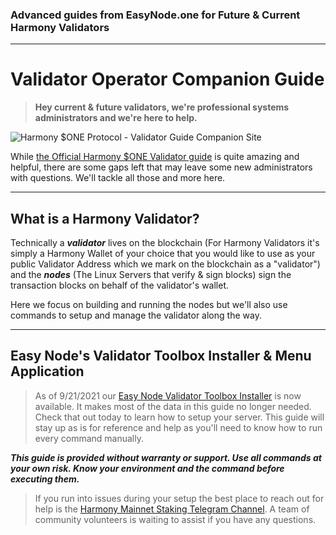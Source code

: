 ### Advanced guides from EasyNode.one for Future & Current Harmony Validators
---

# Validator Operator Companion Guide

> **Hey current & future validators, we're professional systems administrators and we're here to help.**

![Harmony $ONE Protocol - Validator Guide Companion Site](.gitbook/assets/image%20%2817%29.png)

While [the Official Harmony $ONE Validator guide](https://docs.harmony.one/home/network/validators) is quite amazing and helpful, there are some gaps left that may leave some new administrators with questions. We'll tackle all those and more here.

---
## What is a Harmony Validator?

Technically a _**validator**_ lives on the blockchain \(For Harmony Validators it's simply a Harmony Wallet of your choice that you would like to use as your public Validator Address which we mark on the blockchain as a "validator"\) and the _**nodes**_ \(The Linux Servers that verify & sign blocks\) sign the transaction blocks on behalf of the validator's wallet.

Here we focus on building and running the nodes but we'll also use commands to setup and manage the validator along the way.

---
## Easy Node's Validator Toolbox Installer & Menu Application
> As of 9/21/2021 our [Easy Node Validator Toolbox Installer](https://validator-toolbox-guide.easynode.one) is now available. It makes most of the data in this guide no longer needed. Check that out today to learn how to setup your server. This guide will stay up as is for reference and help as you'll need to know how to run every command manually.


_**This guide is provided without warranty or support. Use all commands at your own risk. Know your environment and the command before executing them.**_

> If you run into issues during your setup the best place to reach out for help is the [Harmony Mainnet Staking Telegram Channel](https://t.me/PangaeaVolunteers). A team of community volunteers is waiting to assist if you have any questions.
